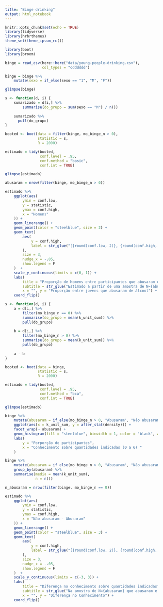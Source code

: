```yaml
---
title: "Binge drinking"
output: html_notebook
---
```


```r
knitr::opts_chunk$set(echo = TRUE)
library(tidyverse)
library(hrbrthemes)
theme_set(theme_ipsum_rc())

library(boot)
library(broom)
```

```r
binge = read_csv(here::here("data/young-people-drinking.csv"), 
                 col_types = "cdddddd")

binge = binge %>% 
    mutate(sexo = if_else(sexo == "1", "M", "F"))

glimpse(binge)
```


```r
s <- function(d, i) {
    sumarizado = d[i,] %>% 
        summarise(do_grupo = sum(sexo == "M") / n())
    
    sumarizado %>% 
      pull(do_grupo)
}

booted <- boot(data = filter(binge, mo_binge_n > 0), 
               statistic = s, 
               R = 2000)

estimado = tidy(booted, 
                conf.level = .95,
                conf.method = "basic",
                conf.int = TRUE)

glimpse(estimado)
```


```r
abusaram = nrow(filter(binge, mo_binge_n > 0))

estimado %>% 
    ggplot(aes(
        ymin = conf.low,
        y = statistic,
        ymax = conf.high,
        x = "Homens"
    )) +
    geom_linerange() +
    geom_point(color = "steelblue", size = 2) +
    geom_text(
        aes(
            y = conf.high,
            label = str_glue("[{round(conf.low, 2)}, {round(conf.high, 2)}]")
        ),
        size = 3,
        nudge_x = -.05,
        show.legend = F
    )  +
    scale_y_continuous(limits = c(0, 1)) +
    labs(
        title = "Proporção de homens entre participantes que abusaram de álcool",
        subtitle = str_glue("Estimado a partir de uma amostra de N={abusaram}"),
        x = "", y = "Proporção entre jovens que abusaram de álcool") +
    coord_flip()
```


```r
s <- function(d, i) {
    a = d[i,] %>% 
        filter(mo_binge_n == 0) %>% 
        summarise(do_grupo = mean(k_unit_sum)) %>% 
        pull(do_grupo)
    
    b = d[i,] %>% 
        filter(mo_binge_n > 0) %>% 
        summarise(do_grupo = mean(k_unit_sum)) %>% 
        pull(do_grupo)
    
    a - b
}

booted <- boot(data = binge, 
               statistic = s, 
               R = 2000)

estimado = tidy(booted, 
                conf.level = .95,
                conf.method = "bca",
                conf.int = TRUE)

glimpse(estimado)
```

```r
binge %>% 
    mutate(abusaram = if_else(mo_binge_n > 0, "Abusaram", "Não abusaram")) %>% 
    ggplot(aes(x = k_unit_sum, y = after_stat(density))) + 
    facet_wrap(~ abusaram) + 
    geom_histogram(fill = "steelblue", binwidth = 1, color = "black", alpha = .5) + 
    labs(
        y = "Porporção de participantes", 
        x = "Conhecimento sobre quantidades indicadas (0 a 6) "
    )
```

```r
binge %>% 
    mutate(abusaram = if_else(mo_binge_n > 0, "Abusaram", "Não abusaram")) %>% 
    group_by(abusaram) %>% 
    summarise(media = mean(k_unit_sum), 
              n = n())
```


```r
n_abusaram = nrow(filter(binge, mo_binge_n == 0))

estimado %>% 
    ggplot(aes(
        ymin = conf.low,
        y = statistic,
        ymax = conf.high,
        x = "Não abusaram - Abusaram"
    )) +
    geom_linerange() +
    geom_point(color = "steelblue", size = 3) +
    geom_text(
        aes(
            y = conf.high,
            label = str_glue("[{round(conf.low, 2)}, {round(conf.high, 2)}]")
        ),
        size = 3,
        nudge_x = -.05,
        show.legend = F
    )  +
    scale_y_continuous(limits = c(-3, 3)) +
    labs(
        title = "Diferença no conhecimento sobre quantidades indicadas",
        subtitle = str_glue("Na amostra de N={abusaram} que abusaram e N={n_abusaram} que não"),
        x = "", y = "Diferença no Conhecimento") +
    coord_flip()
```
